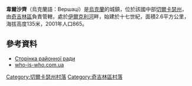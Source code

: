 {{coord|49|0|15|N|32|37|0|E|scale:30000_region:UA|display=title}}

'''韋爾沙齊'''（烏克蘭語：Вершаці）是[[烏克蘭|烏克蘭]]的城鎮，位於該國中部[[切爾卡瑟州|切爾卡瑟州]]，由[[奇吉林區|奇吉林區]]負責管轄，處於[[伊爾克利河_(佳斯明河支流)|伊爾克利河]]畔，始建於十七世紀，面積2.6平方公里，海拔高度135米，2001年人口865。

==參考資料==
*[https://web.archive.org/web/20080803113741/http://oblrada.ck.ua/chigirin/naselenist.htm Сторінка районної ради]
*[https://web.archive.org/web/20070927205005/http://who-is-who.com.ua/bookmaket/mischerkasy2007/3/71.html who-is-who.com.ua]

[[Category:切爾卡瑟州村落|Category:切爾卡瑟州村落]]
[[Category:奇吉林區村落|Category:奇吉林區村落]]


{{Cherkasy-geo-stub}}